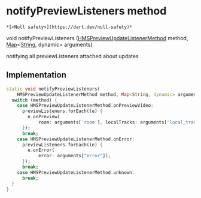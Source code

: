 # notifyPreviewListeners method

    *[<Null safety>](https://dart.dev/null-safety)*

void notifyPreviewListeners
([HMSPreviewUpdateListenerMethod](../../enum_hms_preview_update_listener_method/HMSPreviewUpdateListenerMethod-class) method, [Map](https://api.flutter.dev/flutter/dart-core/Map-class.html)&lt;[String](https://api.flutter.dev/flutter/dart-core/String-class.html), dynamic> arguments)

<p>notifying all previewListeners attached about updates</p>

## Implementation

```dart
static void notifyPreviewListeners(
    HMSPreviewUpdateListenerMethod method, Map<String, dynamic> arguments) {
  switch (method) {
    case HMSPreviewUpdateListenerMethod.onPreviewVideo:
      previewListeners.forEach((e) {
        e.onPreview(
            room: arguments['room'], localTracks: arguments['local_tracks']);
      });
      break;
    case HMSPreviewUpdateListenerMethod.onError:
      previewListeners.forEach((e) {
        e.onError(
            error: arguments["error"]);
      });
      break;
    case HMSPreviewUpdateListenerMethod.unknown:
      break;
  }
}
```
